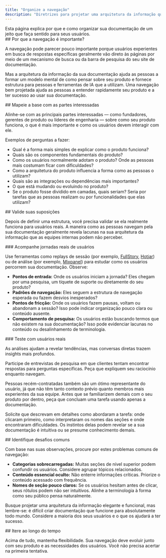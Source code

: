 ```yaml
---
title: "Organize a navegação"
description: "Diretrizes para projetar uma arquitetura da informação que funcione para seus usuários"
---
```


<Tip>
Esta página explica por que e como organizar sua documentação de um jeito que faça sentido para seus usuários. 
</Tip>

<div id="why-is-navigation-important">
  ## Por que a navegação é importante?
</div>

A navegação pode parecer pouco importante porque usuários experientes em busca de respostas específicas geralmente vão direto às páginas por meio de um mecanismo de busca ou da barra de pesquisa do seu site de documentação.

Mas a arquitetura da informação da sua documentação ajuda as pessoas a formar um modelo mental de como pensar sobre seu produto e fornece estrutura para pessoas e ferramentas de IA que a utilizam. Uma navegação bem projetada ajuda as pessoas a entender rapidamente seu produto e a ter sucesso ao usar sua documentação.

<div id="map-the-foundation-with-stakeholders">
  ## Mapeie a base com as partes interessadas
</div>

Alinhe-se com as principais partes interessadas — como fundadores, gerentes de produto ou líderes de engenharia — sobre como seu produto funciona, o que é mais importante e como os usuários devem interagir com ele.

Exemplos de perguntas a fazer:

- Qual é a forma mais simples de explicar como o produto funciona?
- Quais são os componentes fundamentais do produto?
- Como os usuários normalmente adotam o produto? Onde as pessoas mais costumam ficar com dificuldades?
- Como a arquitetura do produto influencia a forma como as pessoas o utilizam?
- Quais são as integrações ou dependências mais importantes?
- O que está mudando ou evoluindo no produto?
- Se o produto fosse dividido em camadas, quais seriam? Seria por tarefas que as pessoas realizam ou por funcionalidades que elas utilizam?

<div id="validate-your-assumptions">
  ## Valide suas suposições
</div>

Depois de definir uma estrutura, você precisa validar se ela realmente funciona para usuários reais. A maneira como as pessoas navegam pela sua documentação geralmente revela lacunas na sua arquitetura da informação que as equipes internas podem não perceber.

<div id="track-real-user-journeys">
  ### Acompanhe jornadas reais de usuários
</div>

Use ferramentas como replays de sessão (por exemplo, [FullStory](https://www.fullstory.com), [Hotjar](https://www.hotjar.com)) ou de análise (por exemplo, [Mixpanel](https://mixpanel.com)) para estudar como os usuários percorrem sua documentação. Observe:

- **Pontos de entrada:** Onde os usuários iniciam a jornada? Eles chegam por uma pesquisa, um tíquete de suporte ou diretamente do seu produto?
- **Padrões de navegação:** Eles seguem a estrutura de navegação esperada ou fazem desvios inesperados?
- **Pontos de fricção:** Onde os usuários fazem pausas, voltam ou abandonam a sessão? Isso pode indicar organização pouco clara ou conteúdo ausente.
- **Comportamento de pesquisa:** Os usuários estão buscando termos que não existem na sua documentação? Isso pode evidenciar lacunas no conteúdo ou desalinhamento de terminologia.

<div id="test-with-real-users">
  ### Teste com usuários reais
</div>

As análises ajudam a revelar tendências, mas conversas diretas trazem insights mais profundos. 

Participe de entrevistas de pesquisa em que clientes tentam encontrar respostas para perguntas específicas. Peça que expliquem seu raciocínio enquanto navegam.

Pessoas recém-contratadas também são um ótimo representante do usuário, já que não têm tanto contexto prévio quanto membros mais experientes da sua equipe. Antes que se familiarizem demais com o seu produto por dentro, peça que concluam uma tarefa usando apenas a documentação.

Solicite que descrevam em detalhes como abordaram a tarefa: onde clicaram primeiro, como interpretaram os nomes das seções e onde encontraram dificuldades. Os instintos delas podem revelar se a sua documentação é intuitiva ou se presume conhecimento demais.

<div id="identify-common-challenges">
  ## Identifique desafios comuns
</div>

Com base nas suas observações, procure por estes problemas comuns de navegação:

- **Categorias sobrecarregadas:** Muitas seções de nível superior podem confundir os usuários. Considere agrupar tópicos relacionados.
- **Conteúdo essencial oculto:** Não enterre informações críticas. Priorize o conteúdo acessado com frequência.
- **Nomes de seção pouco claros:** Se os usuários hesitam antes de clicar, seus rótulos podem não ser intuitivos. Alinhe a terminologia à forma como seu público pensa naturalmente.

Busque projetar uma arquitetura da informação elegante e funcional, mas lembre-se: é difícil criar documentação que funcione para absolutamente todo mundo. Considere a maioria dos seus usuários e o que os ajudará a ter sucesso.

<div id="iterate-over-time">
  ## Itere ao longo do tempo
</div>

Acima de tudo, mantenha flexibilidade. Sua navegação deve evoluir junto com seu produto e as necessidades dos usuários. Você não precisa acertar na primeira tentativa.